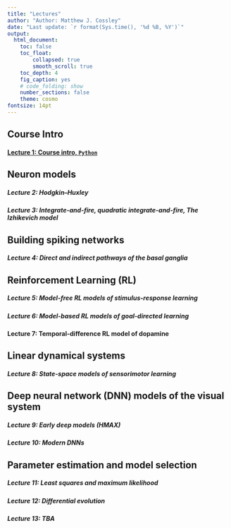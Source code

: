 ```yaml
---
title: "Lectures"
author: "Author: Matthew J. Cossley"
date: "Last update: `r format(Sys.time(), '%d %B, %Y')`"
output:
  html_document:
    toc: false
    toc_float:
        collapsed: true
        smooth_scroll: true
    toc_depth: 4
    fig_caption: yes
    # code_folding: show
    number_sections: false
    theme: cosmo
fontsize: 14pt
---
```


## Course Intro
#### [Lecture 1: Course intro, `Python`](lecture_1.html)

## Neuron models
##### Lecture 2: Hodgkin–Huxley
##### Lecture 3: Integrate-and-fire, quadratic integrate-and-fire, The Izhikevich model

## Building spiking networks
##### Lecture 4: Direct and indirect pathways of the basal ganglia

## Reinforcement Learning (RL)
##### Lecture 5: Model-free RL models of stimulus-response learning
##### Lecture 6: Model-based RL models of goal-directed learning
#### Lecture 7: Temporal-difference RL model of dopamine

## Linear dynamical systems
##### Lecture 8: State-space models of sensorimotor learning

## Deep neural network (DNN) models of the visual system
##### Lecture 9: Early deep models (HMAX)
##### Lecture 10: Modern DNNs

## Parameter estimation and model selection
##### Lecture 11: Least squares and maximum likelihood
##### Lecture 12: Differential evolution
##### Lecture 13: TBA